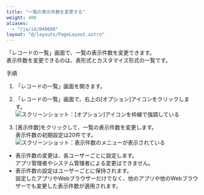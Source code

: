 ```yaml
---
title: "一覧の表示件数を変更する"
weight: 400
aliases:
  - "/ja/id/040608"
layout: "@/layouts/PageLayout.astro"
---
```




「レコードの一覧」画面で、一覧の表示件数を変更できます。  
表示件数を変更できるのは、表形式とカスタマイズ形式の一覧です。

<Heading id="view_display_view">手順</Heading>
1. 「レコードの一覧」画面を開きます。

1. 「レコードの一覧」画面で、右上の[オプション]アイコンをクリックします。  
   <Img src="/k/kintone/img-ja/display_view_01.png" alt="スクリーンショット：[オプション]アイコンを枠線で強調している" />

1. [表示件数]をクリックして、一覧の表示件数を変更します。  
  表示件数の初期設定は20件です。
   <Img src="/k/kintone/img-ja/display_view_02.png" alt="スクリーンショット：表示件数のメニューが表示されている" />

<Note>

* 表示件数の変更は、各ユーザーごとに設定します。  
  アプリ管理者や<Kintone />システム管理者による変更はできません。
* 表示件数の設定はユーザーごとに保持されます。  
  設定したアプリやWebブラウザーだけでなく、他のアプリや他のWebブラウザーでも変更した表示件数が適用されます。

</Note>
